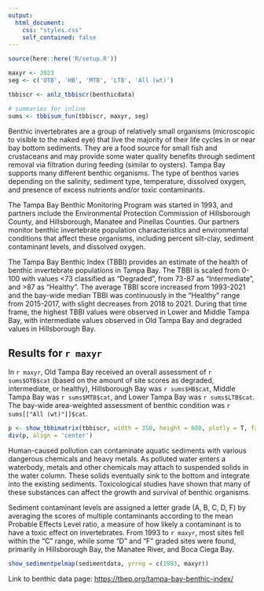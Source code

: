 ```yaml
---
output:
  html_document:
    css: "styles.css"
    self_contained: false
---
```


```r
source(here::here('R/setup.R'))

maxyr <- 2023
seg <- c('OTB', 'HB', 'MTB', 'LTB', 'All (wt)')

tbbiscr <- anlz_tbbiscr(benthicdata)

# summaries for inline
sums <- tbbisum_fun(tbbiscr, maxyr, seg)
```

Benthic invertebrates are a group of relatively small organisms (microscopic to visible to the naked eye) that live the majority of their life cycles in or near bay bottom sediments. They are a food source for small fish and crustaceans and may provide some water quality benefits through sediment removal via filtration during feeding (similar to oysters). Tampa Bay supports many different benthic organisms. The type of benthos varies depending on the salinity, sediment type, temperature, dissolved oxygen, and presence of excess nutrients and/or toxic contaminants. 

The Tampa Bay Benthic Monitoring Program was started in 1993, and partners include the Environmental Protection Commission of Hillsborough County, and Hillsborough, Manatee and Pinellas Counties. Our partners monitor benthic invertebrate population characteristics and environmental conditions that affect these organisms, including percent silt-clay, sediment contaminant levels, and dissolved oxygen.

The Tampa Bay Benthic Index (TBBI) provides an estimate of the health of benthic invertebrate populations in Tampa Bay. The TBBI is scaled from 0-100 with values <73 classified as "Degraded", from 73-87 as "Intermediate", and >87 as "Healthy".  The average TBBI score increased from 1993-2021 and the bay-wide median TBBI was continuously in the "Healthy" range from 2015-2017, with slight decreases from 2018 to 2021. During that time frame, the highest TBBI values were observed in Lower and Middle Tampa Bay, with intermediate values observed in Old Tampa Bay and degraded values in Hillsborough Bay.

## Results for `r maxyr`

In `r maxyr`, Old Tampa Bay received an overall assessment of `r sums$OTB$cat` (based on the amount of site scores as degraded, intermediate, or healthy), Hillsborough Bay was `r sums$HB$cat`, Middle Tampa Bay was `r sums$MTB$cat`, and Lower Tampa Bay was `r sums$LTB$cat`.  The bay-wide area-weighted assessment of benthic condition was `r sums[["All (wt)"]]$cat`.

```r
p <- show_tbbimatrix(tbbiscr, width = 350, height = 600, plotly = T, family = fml, bay_segment = seg)
div(p, align = 'center')
```

Human-caused pollution can contaminate aquatic sediments with various dangerous chemicals and heavy metals. As polluted water enters a waterbody, metals and other chemicals may attach to suspended solids in the water column. These solids eventually sink to the bottom and integrate into the existing sediments. Toxicological studies have shown that many of these substances can affect the growth and survival of benthic organisms.

Sediment contaminant levels are assigned a letter grade (A, B, C, D, F) by averaging the scores of multiple contaminants according to the mean Probable Effects Level ratio, a measure of how likely a contaminant is to have a toxic effect on invertebrates. From 1993 to `r maxyr`, most sites fell within the "C" range, while some "D" and "F" graded sites were found, primarily in Hillsborough Bay, the Manatee River, and Boca Ciega Bay. 

```r
show_sedimentpelmap(sedimentdata, yrrng = c(1993, maxyr))
```

Link to benthic data page: [https://tbep.org/tampa-bay-benthic-index/](https://tbep.org/tampa-bay-benthic-index/){target="_parent"}

<script type="text/javascript" src="js/iframeResizer.contentWindow.min.js"></script>